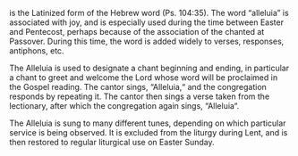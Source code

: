 <Initial text="Alleluia" />

<Definition lang="latin" anchor="alleluia" text='"Alleluia"' /> is the Latinized form of the Hebrew word *<Definition lang="hebrew" anchor="halleluya" text="hallelujah" />* (Ps. 104:35). The word “alleluia” is associated with joy, and is especially used during the time between Easter and Pentecost, perhaps because of the association of the <Definition lang="hebrew" anchor="hallel" text="Egyptian Hallel Psalms" /> chanted at Passover. During this time, the word is added widely to verses, responses, antiphons, etc.

The Alleluia is used to designate a chant beginning and ending, in particular a chant to greet and welcome the Lord whose word will be proclaimed in the Gospel reading. The cantor sings, “Alleluia,“ and the congregation responds by repeating it. The cantor then sings a verse taken from the lectionary, after which the congregation again sings, “Alleluia“.

The Alleluia is sung to many different tunes, depending on which particular service is being observed. It is excluded from the liturgy during Lent, and is then restored to regular liturgical use on Easter Sunday.
